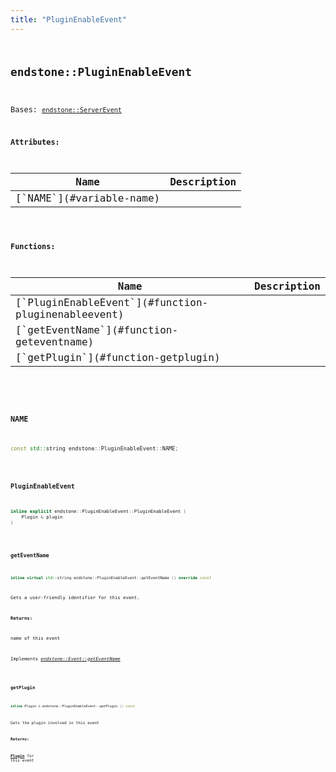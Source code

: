 ```yaml
---
title: "PluginEnableEvent"
---
```


## <code className="doc-symbol doc-symbol-class"/> endstone::PluginEnableEvent

Bases: [`endstone::ServerEvent`](classendstone_1_1_server_event.md)









**Attributes:**

<table>
<thead>
   <tr>
      <th>Name</th>
      <th>Description</th>
   </tr>
</thead>
<tbody>
<tr key="classendstone_1_1_plugin_enable_event_1a6cb2f949961229f901d9a577fc1f7524">
    <td>[`NAME`](#variable-name)</td>
    <td></td>
</tr>
</tbody>
</table>






**Functions:**

<table>
<thead>
   <tr>
      <th>Name</th>
      <th>Description</th>
   </tr>
</thead>
<tbody>
<tr key="classendstone_1_1_plugin_enable_event_1a0a91fb81e3cba570f202ad1be08b323c">
    <td>[`PluginEnableEvent`](#function-pluginenableevent)</td>
    <td></td>
</tr>
<tr key="classendstone_1_1_plugin_enable_event_1a80a2a76f95e0c011b04994475905d79b">
    <td>[`getEventName`](#function-geteventname)</td>
    <td></td>
</tr>
<tr key="classendstone_1_1_plugin_enable_event_1a52ae25a2b8f978fd31ccfde6b5fcd203">
    <td>[`getPlugin`](#function-getplugin)</td>
    <td></td>
</tr>
</tbody>
</table>

### <code className="doc-symbol doc-symbol-variable"/> NAME

```cpp
const std::string endstone::PluginEnableEvent::NAME;
```


### <code className="doc-symbol doc-symbol-function"/> PluginEnableEvent

```cpp
inline explicit endstone::PluginEnableEvent::PluginEnableEvent (
    Plugin & plugin
) 
```


### <code className="doc-symbol doc-symbol-function"/> getEventName

```cpp
inline virtual std::string endstone::PluginEnableEvent::getEventName () override const
```


Gets a user-friendly identifier for this event.




**Returns:**

name of this event 





        
Implements [*endstone::Event::getEventName*](classendstone_1_1_event.md#function-geteventname)

### <code className="doc-symbol doc-symbol-function"/> getPlugin

```cpp
inline Plugin & endstone::PluginEnableEvent::getPlugin () const
```


Gets the plugin involved in this event




**Returns:**

[**Plugin**](classendstone_1_1_plugin.md) for this event 





        
